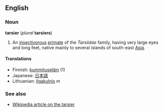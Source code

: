 ==English==
===Noun===
'''tarsier''' (''plural'' '''tarsiers''')

#An [[insectivorous]] [[primate]] of the ''Tarsiidae'' family, having very large eyes and long feet, native mainly to several islands of south-east [[Asia]].

====Translations====
*Finnish: [[kummituseläin]] (1)
*Japanese: [[日本語]]
*Lithuanian: [[ilgakulnis]] ''m''

===See also===
*[[w:Tarsier|Wikipedia article on the tarsier]]